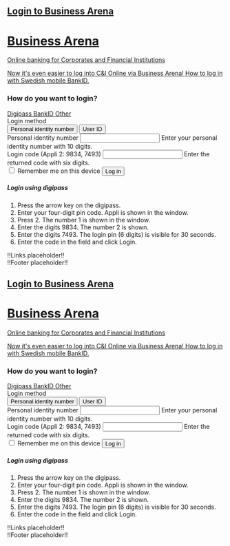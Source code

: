 
<Meta title="Use cases/Dark mode/Login" />

<Canvas>
  <main class='dark-mode bg-color'>
    <nav role="navigation" class="bg-dark">
      <a aria-label='Open seb.se in new tab' href='http://www.seb.se' target='_blank' class='brand'/>
      <h1 class="mx-4">Login to Business Arena</h1>
    </nav>
    <div class="mx-auto my-6" style={{maxWidth: '768px', marginLeft: 'auto', marginRight: 'auto'}}>
      <h1>Business Arena</h1>
      <p class="mb-5">Online banking for Corporates and Financial Institutions</p>
      <div class="card">
        <div role="alert" class="info">
          <main>
            <p>Now it's even easier to log into C&I Online via Business Arena! <a href="#">How to log in with Swedish mobile BankID.</a></p>
          </main>
        </div>
        <div class="card-body">
          <h3 class="mb-5">How do you want to login?</h3>
          <nav role="tablist">
            <a href="#tab" aria-controls="tab-content-1" role="tab" aria-selected="true">
              Digipass
            </a>
            <a href="#tab" aria-controls="tab-content-2" role="tab">
              BankID
            </a>
            <a href="#tab" aria-controls="tab-content-3" role="tab">
              Other
            </a>
          </nav>
          <div class="row" style={{justifyContent: 'space-between'}}>
            <div class="col-12 col-sm-auto">
              <form autocomplete="off" class="mt-7">
                <div class="form-group">
                  <label for="buttonGroup">Login method</label>
                  <div id="buttonGroup" class="group size-sm">
                    <button>Personal identity number</button>
                    <button>User ID</button>
                  </div>
                </div>
                <div class="form-group">
                  <label for="input">Personal identity number</label>
                  <input id="input" type="text" required />
                  <span class="form-info">Enter your personal identity number with 10 digits.</span>
                </div>
                <div class="form-group">
                  <label for="inputLong">Login code</label>
                  <span class="form-info">(Appli 2: 9834, 7493)</span>
                  <input id="inputLong" type="text" required />
                  <span class="form-info">Enter the returned code with six digits.</span>
                </div>
                <label class="form-control">
                  <input type="checkbox" />
                  <span>Remember me on this device</span>
                  <i></i>
                </label>
                <button type="submit" class="mt-6 primary">Log in</button>
              </form>
            </div>
            <div class="col-12 col-sm" style={{maxWidth: '375px'}}>
              <h5 class="mt-7 mb-4" for="loginHelp">Login using digipass</h5>
              <ol aria-describedby="loginHelp">
                <li>Press the arrow key on the digipass.</li>
                <li>Enter your four-digit pin code. Appli is shown in the window.</li>
                <li>Press 2. The number 1 is shown in the window.</li>
                <li>Enter the digits <span class="flash-info">9834</span>. The number 2 is shown.</li>
                <li>Enter the digits <span class="flash-info">7493</span>. The login pin (6 digits) is visible for 30 seconds.</li>
                <li>Enter the code in the field and click Login.</li>
              </ol>
            </div>
          </div>
        </div>
      </div>
      <div>!!Links placeholder!!</div>
    </div>
    <div>!!Footer placeholder!!</div>
  </main>
</Canvas>

<Canvas>
  <main class='light-mode bg-color'>
    <nav role="navigation" class="bg-dark">
      <a aria-label='Open seb.se in new tab' href='http://www.seb.se' target='_blank' class='brand'/>
      <h1 class="mx-4">Login to Business Arena</h1>
    </nav>
    <div class="mx-auto my-6" style={{maxWidth: '768px', marginLeft: 'auto', marginRight: 'auto'}}>
      <h1>Business Arena</h1>
      <p class="mb-5">Online banking for Corporates and Financial Institutions</p>
      <div class="card">
        <div role="alert" class="info">
          <main>
            <p>Now it's even easier to log into C&I Online via Business Arena! <a href="#">How to log in with Swedish mobile BankID.</a></p>
          </main>
        </div>
        <div class="card-body">
          <h3 class="mb-5">How do you want to login?</h3>
          <nav role="tablist">
            <a href="#tab" aria-controls="tab-content-1" role="tab" aria-selected="true">
              Digipass
            </a>
            <a href="#tab" aria-controls="tab-content-2" role="tab">
              BankID
            </a>
            <a href="#tab" aria-controls="tab-content-3" role="tab">
              Other
            </a>
          </nav>
          <div class="row" style={{justifyContent: 'space-between'}}>
            <div class="col-12 col-sm-auto">
              <form autocomplete="off" class="mt-7">
                <div class="form-group">
                  <label for="buttonGroup">Login method</label>
                  <div id="buttonGroup" class="group size-sm">
                    <button>Personal identity number</button>
                    <button>User ID</button>
                  </div>
                </div>
                <div class="form-group">
                  <label for="input">Personal identity number</label>
                  <input id="input" type="text" required />
                  <span class="form-info">Enter your personal identity number with 10 digits.</span>
                </div>
                <div class="form-group">
                  <label for="inputLong">Login code</label>
                  <span class="form-info">(Appli 2: 9834, 7493)</span>
                  <input id="inputLong" type="text" required />
                  <span class="form-info">Enter the returned code with six digits.</span>
                </div>
                <label class="form-control">
                  <input type="checkbox" />
                  <span>Remember me on this device</span>
                  <i></i>
                </label>
                <button type="submit" class="mt-6 primary">Log in</button>
              </form>
            </div>
            <div class="col-12 col-sm" style={{maxWidth: '375px'}}>
              <h5 class="mt-7 mb-4" for="loginHelp">Login using digipass</h5>
              <ol aria-describedby="loginHelp">
                <li>Press the arrow key on the digipass.</li>
                <li>Enter your four-digit pin code. Appli is shown in the window.</li>
                <li>Press 2. The number 1 is shown in the window.</li>
                <li>Enter the digits <span class="flash-info">9834</span>. The number 2 is shown.</li>
                <li>Enter the digits <span class="flash-info">7493</span>. The login pin (6 digits) is visible for 30 seconds.</li>
                <li>Enter the code in the field and click Login.</li>
              </ol>
            </div>
          </div>
        </div>
      </div>
      <div>!!Links placeholder!!</div>
    </div>
    <div>!!Footer placeholder!!</div>
  </main>
</Canvas>
